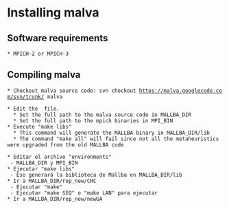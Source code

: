 =Installing malva=

==Software requirements==

 * MPICH-2 or MPICH-3

==Compiling malva==

 * Checkout malva source code: svn checkout https://malva.googlecode.com/svn/trunk/ malva

 * Edit the {{{malva/environments}}} file.
   * Set the full path to the malva source code in MALLBA_DIR
   * Set the full path to the mpich binaries in MPI_BIN
 * Execute "make libs"
   * This command will generate the MALLBA binary in MALLBA_DIR/lib
   * The command "make all" will fail since not all the metaheuristics were upgraded from the old MALLBA code

 * Editar el archivo "environments"
  - MALLBA_DIR y MPI_BIN
 * Ejecutar "make libs"
  - Eso generará la biblioteca de Mallba en MALLBA_DIR/lib
 * Ir a MALLBA_DIR/rep_new/CHC
  - Ejecutar "make"
  - Ejecutar "make SEQ" o "make LAN" para ejecutar
 * Ir a MALLBA_DIR/rep_new/newGA